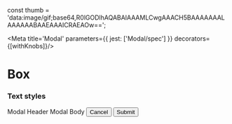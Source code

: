const thumb = 'data:image/gif;base64,R0lGODlhAQABAIAAAMLCwgAAACH5BAAAAAAALAAAAAABAAEAAAICRAEAOw==';

<Meta title='Modal' parameters={{ jest: ['Modal/spec'] }} decorators={[withKnobs]}/>

# Box

### Text styles

<Preview>
  <Story name='Default'>
    <AnimatedWrapper visible={boolean('Visible', true) ? 1 : 0}>
      <Modal>
        <Modal.Header><Modal.Thumb url={thumb}/> <Modal.Title>Modal Header</Modal.Title><Modal.Close/></Modal.Header>
        <Modal.Container>Modal Body</Modal.Container>
        <Modal.Footer>
          <ButtonGroup align='end'>
            <Button>Cancel</Button>
            <Button primary>Submit</Button>
          </ButtonGroup>
        </Modal.Footer>
      </Modal>
    </AnimatedWrapper>
  </Story>
</Preview>
